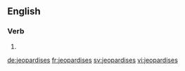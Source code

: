 ==English==

===Verb===
{{head|en|verb form}}

# {{en-third-person singular of|jeopardise}}

[[de:jeopardises]]
[[fr:jeopardises]]
[[sv:jeopardises]]
[[vi:jeopardises]]